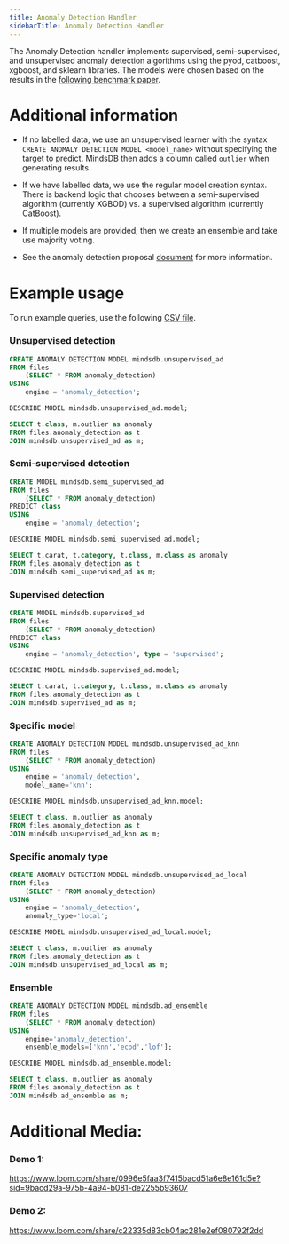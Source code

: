 ```yaml
---
title: Anomaly Detection Handler
sidebarTitle: Anomaly Detection Handler
---
```



The Anomaly Detection handler implements supervised, semi-supervised, and unsupervised anomaly detection algorithms using the pyod, catboost, xgboost, and sklearn libraries. The models were chosen based on the results in the [following benchmark paper](https://www.andrew.cmu.edu/user/yuezhao2/papers/22-neurips-adbench.pdf 
).

# Additional information

- If no labelled data, we use an unsupervised learner with the syntax `CREATE ANOMALY DETECTION MODEL <model_name>` without specifying the target to predict. MindsDB then adds a column called `outlier` when generating results.

- If we have labelled data, we use the regular model creation syntax. There is backend logic that chooses between a semi-supervised algorithm (currently XGBOD) vs. a supervised algorithm (currently CatBoost).

- If multiple models are provided, then we create an ensemble and take use majority voting.

- See the anomaly detection proposal [document](https://docs.google.com/document/d/1Yd7ARZVg_67xlcY-JR2kuO7mak9Ia2YER1Jk0EdpEa0/edit#heading=h.mo4wxsae6t1d) for more information.

# Example usage

To run example queries, use the following [CSV file](https://raw.githubusercontent.com/mindsdb/mindsdb/staging/tests/unit/ml_handlers/data/anomaly_detection.csv).

### Unsupervised detection

```sql
CREATE ANOMALY DETECTION MODEL mindsdb.unsupervised_ad
FROM files
    (SELECT * FROM anomaly_detection)
USING 
    engine = 'anomaly_detection';

DESCRIBE MODEL mindsdb.unsupervised_ad.model;

SELECT t.class, m.outlier as anomaly
FROM files.anomaly_detection as t
JOIN mindsdb.unsupervised_ad as m;
```

### Semi-supervised detection

```sql
CREATE MODEL mindsdb.semi_supervised_ad
FROM files
    (SELECT * FROM anomaly_detection)
PREDICT class
USING
    engine = 'anomaly_detection';

DESCRIBE MODEL mindsdb.semi_supervised_ad.model;

SELECT t.carat, t.category, t.class, m.class as anomaly
FROM files.anomaly_detection as t
JOIN mindsdb.semi_supervised_ad as m;
```

### Supervised detection

```sql
CREATE MODEL mindsdb.supervised_ad
FROM files
    (SELECT * FROM anomaly_detection)
PREDICT class
USING
    engine = 'anomaly_detection', type = 'supervised';

DESCRIBE MODEL mindsdb.supervised_ad.model;

SELECT t.carat, t.category, t.class, m.class as anomaly
FROM files.anomaly_detection as t
JOIN mindsdb.supervised_ad as m;
```

### Specific model
```sql
CREATE ANOMALY DETECTION MODEL mindsdb.unsupervised_ad_knn
FROM files
    (SELECT * FROM anomaly_detection)
USING 
    engine = 'anomaly_detection',
    model_name='knn';

DESCRIBE MODEL mindsdb.unsupervised_ad_knn.model;

SELECT t.class, m.outlier as anomaly
FROM files.anomaly_detection as t
JOIN mindsdb.unsupervised_ad_knn as m;
```

### Specific anomaly type
```sql
CREATE ANOMALY DETECTION MODEL mindsdb.unsupervised_ad_local
FROM files
    (SELECT * FROM anomaly_detection)
USING 
    engine = 'anomaly_detection',
    anomaly_type='local';

DESCRIBE MODEL mindsdb.unsupervised_ad_local.model;

SELECT t.class, m.outlier as anomaly
FROM files.anomaly_detection as t
JOIN mindsdb.unsupervised_ad_local as m;
```

### Ensemble
```sql
CREATE ANOMALY DETECTION MODEL mindsdb.ad_ensemble
FROM files
    (SELECT * FROM anomaly_detection)
USING 
    engine='anomaly_detection',
    ensemble_models=['knn','ecod','lof'];

DESCRIBE MODEL mindsdb.ad_ensemble.model;

SELECT t.class, m.outlier as anomaly
FROM files.anomaly_detection as t
JOIN mindsdb.ad_ensemble as m;
```


# Additional Media:

### Demo 1:

https://www.loom.com/share/0996e5faa3f7415bacd51a6e8e161d5e?sid=9bacd29a-975b-4a94-b081-de2255b93607

### Demo 2:

https://www.loom.com/share/c22335d83cb04ac281e2ef080792f2dd


